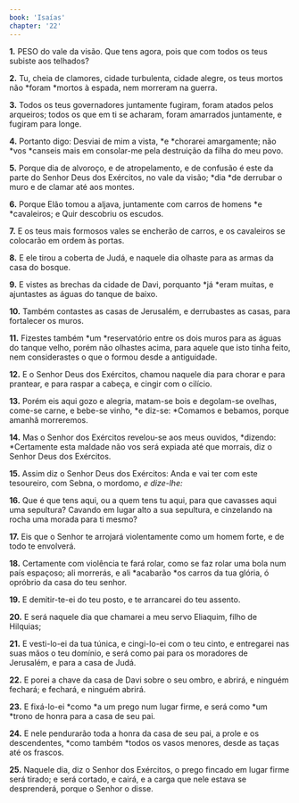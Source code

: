 ```yaml
---
book: 'Isaías'
chapter: '22'
---
```


**1.** PESO do vale da visão. Que tens agora, pois que com todos os teus subiste aos telhados?

**2.** Tu, cheia de clamores, cidade turbulenta, cidade alegre, os teus mortos não *foram *mortos à espada, nem morreram na guerra.

**3.** Todos os teus governadores juntamente fugiram, foram atados pelos arqueiros; todos os que em ti se acharam, foram amarrados juntamente, e fugiram para longe.

**4.** Portanto digo: Desviai de mim a vista, *e *chorarei amargamente; não *vos *canseis mais em consolar-me pela destruição da filha do meu povo.

**5.** Porque dia de alvoroço, e de atropelamento, e de confusão é este da parte do Senhor Deus dos Exércitos, no vale da visão; *dia *de derrubar o muro e de clamar até aos montes.

**6.** Porque Elão tomou a aljava, juntamente com carros de homens *e *cavaleiros; e Quir descobriu os escudos.

**7.** E os teus mais formosos vales se encherão de carros, e os cavaleiros se colocarão em ordem às portas.

**8.** E ele tirou a coberta de Judá, e naquele dia olhaste para as armas da casa do bosque.

**9.** E vistes as brechas da cidade de Davi, porquanto *já *eram muitas, e ajuntastes as águas do tanque de baixo.

**10.** Também contastes as casas de Jerusalém, e derrubastes as casas, para fortalecer os muros.

**11.** Fizestes também *um *reservatório entre os dois muros para as águas do tanque velho, porém não olhastes acima, para aquele que isto tinha feito, nem considerastes o que o formou desde a antiguidade.

**12.** E o Senhor Deus dos Exércitos, chamou naquele dia para chorar e para prantear, e para raspar a cabeça, e cingir com o cilício.

**13.** Porém eis aqui gozo e alegria, matam-se bois e degolam-se ovelhas, come-se carne, e bebe-se vinho, *e diz-se: *Comamos e bebamos, porque amanhã morreremos.

**14.** Mas o Senhor dos Exércitos revelou-se aos meus ouvidos, *dizendo: *Certamente esta maldade não vos será expiada até que morrais, diz o Senhor Deus dos Exércitos.

**15.** Assim diz o Senhor Deus dos Exércitos: Anda e vai ter com este tesoureiro, com Sebna, o mordomo, *e dize-lhe:*

**16.** Que é que tens aqui, ou a quem tens tu aqui, para que cavasses aqui uma sepultura? Cavando em lugar alto a sua sepultura, e cinzelando na rocha uma morada para ti mesmo?

**17.** Eis que o Senhor te arrojará violentamente como um homem forte, e de todo te envolverá.

**18.** Certamente com violência te fará rolar, como se faz rolar uma bola num país espaçoso; ali morrerás, e ali *acabarão *os carros da tua glória, ó opróbrio da casa do teu senhor.

**19.** E demitir-te-ei do teu posto, e te arrancarei do teu assento.

**20.** E será naquele dia que chamarei a meu servo Eliaquim, filho de Hilquias;

**21.** E vesti-lo-ei da tua túnica, e cingi-lo-ei com o teu cinto, e entregarei nas suas mãos o teu domínio, e será como pai para os moradores de Jerusalém, e para a casa de Judá.

**22.** E porei a chave da casa de Davi sobre o seu ombro, e abrirá, e ninguém fechará; e fechará, e ninguém abrirá.

**23.** E fixá-lo-ei *como *a um prego num lugar firme, e será como *um *trono de honra para a casa de seu pai.

**24.** E nele pendurarão toda a honra da casa de seu pai, a prole e os descendentes, *como também *todos os vasos menores, desde as taças até os frascos.

**25.** Naquele dia, diz o Senhor dos Exércitos, o prego fincado em lugar firme será tirado; e será cortado, e cairá, e a carga que nele estava se desprenderá, porque o Senhor o disse.